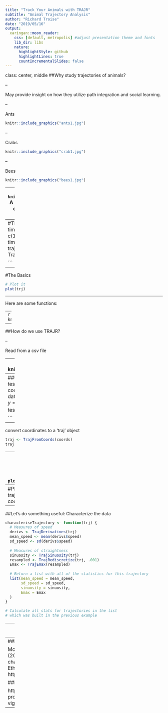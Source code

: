```yaml
---
title: "Track Your Animals with TRAJR"
subtitle: "Animal Trajectory Analysis"
author: "Richard Troise"
date: "2019/05/16"
output:
  xaringan::moon_reader:
    css: [default, metropolis] #adjust presentation theme and fonts
    lib_dir: libs
    nature:
      highlightStyle: github
      highlightLines: true
      countIncrementalSlides: false
---
```

class: center, middle
##Why study trajectories of animals?

--

May provide insight on how they utilize path integration and social learning.

--

  Ants
```r
knitr::include_graphics("ants1.jpg")
```


--

  Crabs
```r
knitr::include_graphics("crab1.jpg")
```


--

  Bees
```r
knitr::include_graphics("bees1.jpg")
```


---
```r
knitr::include_graphics("traj_example.png")
```
A correlated random walk with 5 steps. The direction of step i is the direction of step (i−1)+Δi.

What is a trajectory:
1. Two or three spatial dimensions
2. Time based (its own dimension)
    
---
#The Basics
```r
library(trajr)
# Define x, y, and time coordinates
coords <- data.frame(x = c(1, 1.5, 2, 2.5, 3, 4), 
                     y = c(0, 0, 1, 1, 2, 1), 
                     times = c(0, 1, 2, 3, 4, 5))
# Create a trajectory from the coordinates
trj <- TrajFromCoords(coords)

```
---
#The Basics
```r
# Plot it
plot(trj)
```
---

Here are some functions:

--
```r
knitr::include_graphics("function_pic.JPG")
```

---

##How do we use TRAJR?

--

Read from a csv file

--
```r
library(trajr)
knitr::include_graphics("coords1.JPG")

```

---
##Use CSV files 
```r
library(readr)
test_coordinates <- read.csv("test coordinates.csv")
coords <- data.frame(x = test_coordinates$BlackX, 
                     y = test_coordinates$BlackY,
                     times = test_coordinates$Image.Plane)

```
--
convert coordinates to a 'traj' object
```r
traj <- TrajFromCoords(coords)
traj
```
---
#Plotting trajectories
##Cartesian coordinates
```r
plot(traj$y~traj$x)
```
---
#Plotting trajectories
##polar coordintes
```r
plot(traj$polar~traj$time)
```
---
##Let's do something useful: Characterize the data
```r
characteriseTrajectory <- function(trj) {
  # Measures of speed
  derivs <- TrajDerivatives(trj)
  mean_speed <- mean(derivs$speed)
  sd_speed <- sd(derivs$speed)
  
  # Measures of straightness
  sinuosity <- TrajSinuosity(trj)
  resampled <- TrajRediscretize(trj, .001)
  Emax <- TrajEmax(resampled)
  
  # Return a list with all of the statistics for this trajectory
  list(mean_speed = mean_speed,
       sd_speed = sd_speed,
       sinuosity = sinuosity,
       Emax = Emax
  )
}

# Calculate all stats for trajectories in the list
# which was built in the previous example

```
---
#Here are the results
```r
characteriseTrajectory(traj)
```

---
##References

McLean, D. J., & Skowron Volponi, M. A. (2018). trajr: An R package for characterisation of animal trajectories. Ethology, 124(6), 440-448. https://doi.org/10.1111/eth.12739

##Link to package tutorial

https://cran.r-project.org/web/packages/trajr/vignettes/trajr-vignette.html

---
